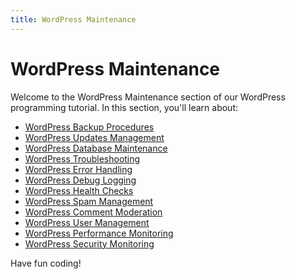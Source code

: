 ```yaml
---
title: WordPress Maintenance
---
```


# WordPress Maintenance

Welcome to the WordPress Maintenance section of our WordPress programming tutorial. In this section, you'll learn about:

- [WordPress Backup Procedures](./0-wordpress-backup-procedures.mdx)
- [WordPress Updates Management](./1-wordpress-updates-management.mdx)
- [WordPress Database Maintenance](./2-wordpress-database-maintenance.mdx)
- [WordPress Troubleshooting](./3-wordpress-troubleshooting.mdx)
- [WordPress Error Handling](./4-wordpress-error-handling.mdx)
- [WordPress Debug Logging](./5-wordpress-debug-logging.mdx)
- [WordPress Health Checks](./6-wordpress-health-checks.mdx)
- [WordPress Spam Management](./7-wordpress-spam-management.mdx)
- [WordPress Comment Moderation](./8-wordpress-comment-moderation.mdx)
- [WordPress User Management](./9-wordpress-user-management.mdx)
- [WordPress Performance Monitoring](./10-wordpress-performance-monitoring.mdx)
- [WordPress Security Monitoring](./11-wordpress-security-monitoring.mdx)

Have fun coding!